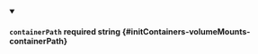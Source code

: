 
<details className="config-field" data-expandable="false" open>
<summary>

#### `containerPath` <span class="config-field-required" data-required="false">required</span> <span class="config-field-type">string</span> <span class="config-field-default"></span> <span class="config-field-enum"></span> {#initContainers-volumeMounts-containerPath}



</summary>



</details>
